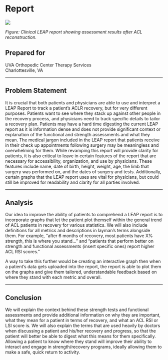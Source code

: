 

# Report {.unnumbered}
![](images/leap2.0.png)

*Figure: Clinical LEAP report showing assessment results after ACL reconstruction.*

## Prepared for

UVA Orthopedic Center Therapy Services  
Charlottesville, VA

---

## Problem Statement

It is crucial that both patients and physicians are able to use and interpret a LEAP Report to track a patient’s ACLR recovery, but for very different purposes. Patients want to see where they stack up against other people in the recovery process, and physicians need to track specific details to tailor a recovery plan. Patients may have a hard time digesting the current LEAP report as it is information dense and does not provide significant context or explanation of the functional and strength assessments and what they mean. The medical jargon included in the LEAP report that patients receive in their check up appointments following surgery may be meaningless and overwhelming for them. While revamping this report will provide clarity for patients, it is also critical to leave in certain features of the report that are necessary for accessibility, organization, and use by physicians. These features include name, date of birth, height, weight, age, the limb that surgery was performed on, and the dates of surgery and tests. Additionally, certain graphs that the LEAP report uses are vital for physicians, but could still be improved for readability and clarity for all parties involved.

---

## Analysis

Our idea to improve the ability of patients to comprehend a LEAP report is to incorporate graphs that let the patient plot themself within the general trend of ACL patients in recovery for various statistics. We will also include definitions for all metrics and descriptions in layman's terms alongside them. For example, “after 6 months of recovery, most patients have X% strength, this is where you stand…” and “patients that perform better on strength and functional assessments (insert specific ones) report higher ACL RSI scores.” 

A way to take this further would be creating an interactive graph then when a patient’s data gets uploaded into the report, the report is able to plot them on the graphs and give them tailored, understandable  feedback based on where they stand with each metric and overall. 

---

## Conclusion

We will explain the context behind these strength tests and functional assessments and provide additional information on why they are important, what they mean for a patient in terms of recovery, and what an ACL RSI or LSI  score is. We will also explain the terms that are used heavily by doctors when discussing a patient and his/her recovery and progress, so that the patient will better be able to digest what this means for them specifically. Allowing a patient to know where they stand will improve their ability to interact and engage in strength/recovery programs, ideally allowing them to make a safe, quick return to activity.
